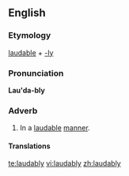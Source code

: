 ==English==

===Etymology===
[[laudable]] + [[-ly]]

===Pronunciation===
'''Lau'da-bly'''
{{rfp}}

===Adverb===
{{infl|en|adverb}}

# In a [[laudable]] [[manner]].

====Translations====
{{trans-top|in a laudable manner}}
{{trans-mid}}
{{trans-bottom}}

[[te:laudably]]
[[vi:laudably]]
[[zh:laudably]]